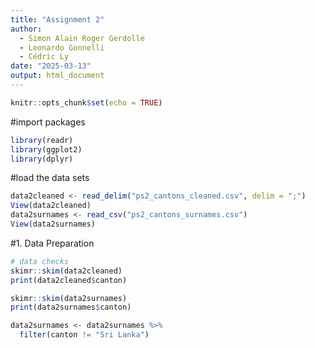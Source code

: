 ```yaml
---
title: "Assignment 2"
author: 
  - Simon Alain Roger Gerdolle
  - Leonardo Gonnelli
  - Cédric Ly
date: "2025-03-13"
output: html_document
---
```


```r
knitr::opts_chunk$set(echo = TRUE)
```

#import packages
```r
library(readr)
library(ggplot2)
library(dplyr)
```

#load the data sets
```r
data2cleaned <- read_delim("ps2_cantons_cleaned.csv", delim = ";")
View(data2cleaned)
data2surnames <- read_csv("ps2_cantons_surnames.csv")
View(data2surnames)
```

#1. Data Preparation
```r
# data checks
skimr::skim(data2cleaned)
print(data2cleaned$canton)

skimr::skim(data2surnames)
print(data2surnames$canton)

data2surnames <- data2surnames %>% 
  filter(canton != "Sri Lanka")

```
